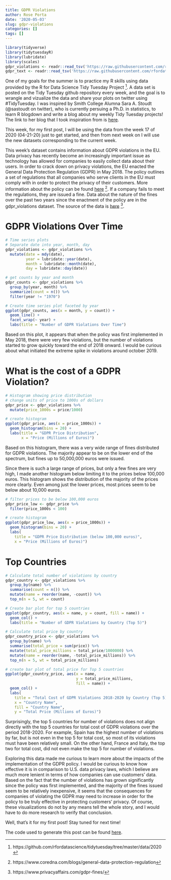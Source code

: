 ```yaml
---
title: GDPR Violations
author: Rose Porta
date: '2020-05-03'
slug: gdpr-violations
categories: []
tags: []
---
```

```r
library(tidyverse)
library(tidytuesdayR)
library(lubridate)
library(scales)
gdpr_violations <- readr::read_tsv('https://raw.githubusercontent.com/rfordatascience/tidytuesday/master/data/2020/2020-04-21/gdpr_violations.tsv')
gdpr_text <- readr::read_tsv('https://raw.githubusercontent.com/rfordatascience/tidytuesday/master/data/2020/2020-04-21/gdpr_text.tsv')
```
One of my goals for the summer is to practice my R skills using data provided by the R for Data Science Tidy Tuesday Project ^[https://github.com/rfordatascience/tidytuesday/tree/master/data/2020]. A data set is posted on the Tidy Tuesday github repository every week, and the goal is to wrangle and vizualize the data and share your plots on twitter using #TidyTuesday. I was inspired by Smith College Alumna Sara A. Stoudt (@sastoudt on twitter), who is currently persuing a Ph.D. in statistics, to learn R blogdown and write a blog about my weekly Tidy Tuesday projects! The link to her blog that I took inspiration from is [here](https://sastoudt.github.io/tidytuesday/).

This week, for my first post, I will be using the data from the week 17 of 2020 (04-21-20) just to get started, and then from next week on I will use the new datasets corresponding to the current week.

This week's dataset contains information about GDPR violations in the EU. Data privacy has recently become an increasingly important issue as technology has allowed for companies to easily collect data about their users. In order to crack down on privacy violations, the EU enacted the General Data Protection Regulation (GDPR) in May 2018. The policy outlines a set of regulations that all companies who serve clients in the EU must comply with in order to protect the privacy of their customers. More information about the policy can be found [here](https://www.coredna.com/blogs/general-data-protection-regulation) ^[https://www.coredna.com/blogs/general-data-protection-regulation]. If a company fails to meet the regulations, they are issued a fine. Data about the nature of the fines over the past two years since the enactment of the policy are in the gdpr_violations dataset. The source of the data is [here](https://www.privacyaffairs.com/gdpr-fines/) ^[https://www.privacyaffairs.com/gdpr-fines/].

# GDPR Violations Over Time

```r
# Time series plots
# Separate date into year, month, day
gdpr_violations <- gdpr_violations %>% 
  mutate(date = mdy(date), 
         year = lubridate::year(date),
         month = lubridate::month(date), 
         day = lubridate::day(date))

# get counts by year and month
gdpr_counts <- gdpr_violations %>% 
  group_by(year, month) %>% 
  summarize(count = n()) %>% 
  filter(year != "1970")

# Create time series plot faceted by year
ggplot(gdpr_counts, aes(x = month, y = count)) +
  geom_line() +
  facet_wrap(~ year) +
  labs(title = "Number of GDPR Violations Over Time")
```

Based on this plot, it appears that when the policy was first implemented in May 2018, there were very few violations, but the number of violations started to grow quickly toward the end of 2018 onward. I would be curious about what initiated the extreme spike in violations around october 2019.

# What is the cost of a GDPR Violation?

```r
# Histogram showing price distribution
# change units of price to 1000s of dollars
gdpr_price <- gdpr_violations %>% 
  mutate(price_1000s = price/1000)

# create histogram
ggplot(gdpr_price, aes(x = price_1000s)) +
  geom_histogram(bins = 20) +
  labs(title = "GDPR Price Distribution",
       x = "Price (Millions of Euros)")
```

Based on this histogram, there was a very wide range of fines distributed for GDPR violations. The majority appear to be on the lower end of the spectrum, but fines up to 50,000,000 euros were issued. 

Since there is such a large range of prices, but only a few fines are very high, I made another histogram below limiting it to the prices below 100,000 euros. This histogram shows the distribution of the majority of the prices more clearly. Even among just the lower prices, most prices seem to be below about 10,000 euros.

```r
# filter prices to be below 100,000 euros
gdpr_price_low <- gdpr_price %>% 
  filter(price_1000s < 100)

# create histogram
ggplot(gdpr_price_low, aes(x = price_1000s)) +
  geom_histogram(bins = 20) +
  labs(
    title = "GDPR Price Distribution (below 100,000 euros)",
    x = "Price (Millions of Euros)")
```

# Top Countries

```r
# Calculate total number of violations by country
gdpr_country <- gdpr_violations %>% 
  group_by(name) %>% 
  summarise(count = n()) %>% 
  mutate(name = reorder(name, -count)) %>% 
  top_n(n = 5, wt = count)

# Create bar plot for top 5 countries
ggplot(gdpr_country, aes(x = name, y = count, fill = name)) +
  geom_col() + 
  labs(title = "Number of GDPR Violations by Country (Top 5)")
```

```r
# Calculate total price by country
gdpr_country_price <- gdpr_violations %>% 
  group_by(name) %>% 
  summarise(total_price = sum(price)) %>% 
  mutate(total_price_millions = total_price/1000000) %>% 
  mutate(name = reorder(name, -total_price_millions)) %>% 
  top_n(n = 5, wt = total_price_millions) 

# create bar plot of total price for Top 5 countries
ggplot(gdpr_country_price, aes(x = name, 
                               y = total_price_millions,
                               fill = name)) +
  geom_col() +
  labs(
    title = "Total Cost of GDPR Violations 2018-2020 by Country (Top 5)",
    x = "Country Name",
    fill = "Country Name",
    y = "Total Price (Millions of Euros)")
```

Surprisingly, the top 5 countries for number of violations does not align directly with the top 5 countries for total cost of GDPR violations over the period 2018-2020. For example, Spain has the highest number of violations by far, but is not even in the top 5 for total cost, so most of its violations must have been relatively small. On the other hand, France and Italy, the top two for total cost, did not even make the top 5 for number of violations.

Exploring this data made me curious to learn more about the impacts of the implementation of the GDPR policy. I would be curious to know how effective it is in comparison to U.S. data privacy laws, which I believe are much more lenient in terms of how companies can use customers' data. Based on the fact that the number of violations has grown significantly since the policy was first implemented, and the majority of the fines issued seem to be relatively inexpensive, it seems that the consequences for companies of violating the GDPR may need to increase in order for the policy to be truly effective in protecting customers' privacy. Of course, these visualizations do not by any means tell the whole story, and I would have to do more research to verify that conclusion.

Well, that's it for my first post! Stay tuned for next time!

The code used to generate this post can be found [here](https://github.com/rporta23/Website-Summer-2020/blob/master/content/post/2020-05-03-gdpr-violations.Rmd).
